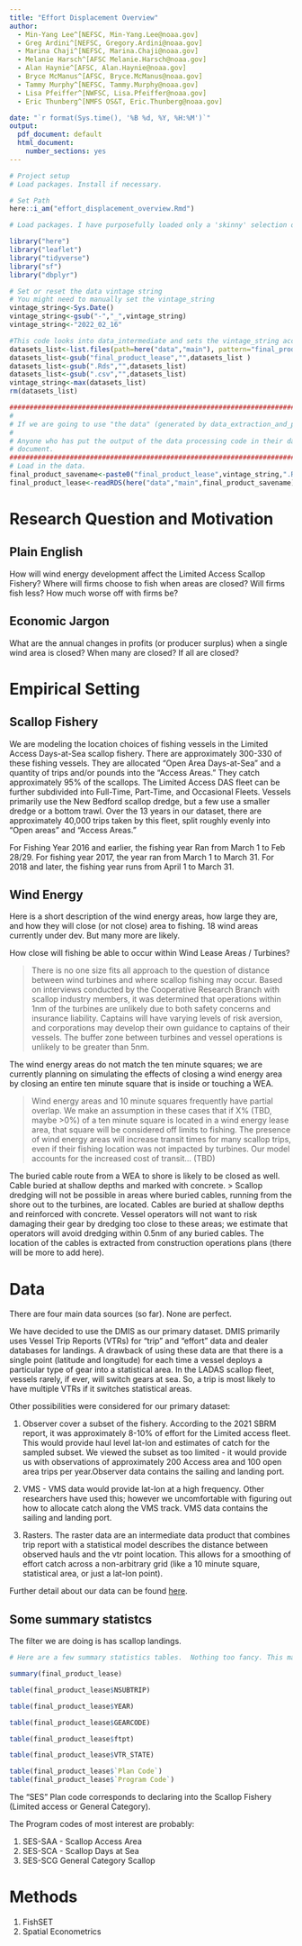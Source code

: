 ```yaml
---
title: "Effort Displacement Overview"
author: 
  - Min-Yang Lee^[NEFSC, Min-Yang.Lee@noaa.gov]
  - Greg Ardini^[NEFSC, Gregory.Ardini@noaa.gov]
  - Marina Chaji^[NEFSC, Marina.Chaji@noaa.gov]
  - Melanie Harsch^[AFSC Melanie.Harsch@noaa.gov]
  - Alan Haynie^[AFSC, Alan.Haynie@noaa.gov]
  - Bryce McManus^[AFSC, Bryce.McManus@noaa.gov]
  - Tammy Murphy^[NEFSC, Tammy.Murphy@noaa.gov]
  - Lisa Pfeiffer^[NWFSC, Lisa.Pfeiffer@noaa.gov]
  - Eric Thunberg^[NMFS OS&T, Eric.Thunberg@noaa.gov]

date: "`r format(Sys.time(), '%B %d, %Y, %H:%M')`"
output:
  pdf_document: default
  html_document:
    number_sections: yes
---
```





```r
# Project setup
# Load packages. Install if necessary.

# Set Path
here::i_am("effort_displacement_overview.Rmd")

# Load packages. I have purposefully loaded only a 'skinny' selection of packages.  

library("here")
library("leaflet")
library("tidyverse")
library("sf")
library("dbplyr")

# Set or reset the data vintage string
# You might need to manually set the vintage_string
vintage_string<-Sys.Date()
vintage_string<-gsub("-","_",vintage_string)
vintage_string<-"2022_02_16"
```

```r
#This code looks into data_intermediate and sets the vintage_string according to the most recent data
datasets_list<-list.files(path=here("data","main"), pattern="final_product_lease")
datasets_list<-gsub("final_product_lease","",datasets_list )
datasets_list<-gsub(".Rds","",datasets_list)
datasets_list<-gsub(".csv","",datasets_list)
vintage_string<-max(datasets_list)
rm(datasets_list)
```   

```r

#####################################################################################################
#
# If we are going to use "the data" (generated by data_extraction_and_processing_code.Rmd) to do anything, we should # NOT be extracting any data here.  If we need to make summary statistics or images, they should be constructed from # the output of "data_extraction_and_processing_code.Rmd"
# 
# Anyone who has put the output of the data processing code in their data/main folder should be able to build this 
# document. 
#####################################################################################################
# Load in the data.  
final_product_savename<-paste0("final_product_lease",vintage_string,".Rds")
final_product_lease<-readRDS(here("data","main",final_product_savename))
```


# Research Question and Motivation

## Plain English

How will wind energy development affect the Limited Access Scallop Fishery?  Where will firms choose to fish when areas are closed?  Will firms fish less? How much worse off with firms be?

## Economic Jargon

What are the annual changes in profits (or producer surplus) when a single wind area is closed? When many are closed?  If all are closed?  

# Empirical Setting

## Scallop Fishery

We are modeling the location choices of fishing vessels in the Limited Access Days-at-Sea scallop fishery. There are approximately 300-330 of these fishing vessels.  They are allocated "Open Area Days-at-Sea" and a quantity of trips and/or pounds into the "Access Areas."  They catch approximately 95% of the scallops.  The Limited Access DAS fleet can be further subdivided into Full-Time, Part-Time, and Occasional Fleets.  Vessels primarily use the New Bedford scallop dredge, but a few use a smaller dredge or a bottom trawl.  Over the 13 years in our dataset, there are approximately 40,000 trips taken by this fleet, split roughly evenly into "Open areas" and "Access Areas."

For Fishing Year 2016 and earlier, the fishing year Ran from March 1 to Feb 28/29. For fishing year 2017, the year ran from March 1 to March 31.  For 2018 and later, the fishing year runs from April 1 to March 31.

## Wind Energy

Here is a short description of the wind energy areas, how large they are,  and how they will close (or not close) area to fishing.  18 wind areas currently under dev.  But many more are likely.

How close will fishing be able to occur within Wind Lease Areas / Turbines? 

> There is no one size fits all approach to the question of distance between wind turbines and where scallop fishing may occur. Based on interviews conducted by the Cooperative Research Branch with scallop industry members, it was determined that operations within 1nm of the turbines are unlikely due to both safety concerns and insurance liability. Captains will have varying levels of risk aversion, and corporations may develop their own guidance to captains of their vessels. The buffer zone between turbines and vessel operations is unlikely to be greater than 5nm.

The wind energy areas do not match the ten minute squares; we are currently planning on simulating the effects of closing a wind energy area by closing an entire ten minute square that is inside or touching a WEA.

> Wind energy areas and 10 minute squares frequently have partial overlap. We make an assumption in these cases that if X% (TBD, maybe >0%) of a ten minute square is located in a wind energy lease area, that square will be considered off limits to fishing. The presence of wind energy areas will increase transit times for many scallop trips, even if their fishing location was not impacted by turbines. Our model accounts for the increased cost of transit... (TBD) 

The buried cable route from a WEA to shore is likely to be closed as well.  Cable buried at shallow depths and marked with concrete.
> Scallop dredging will not be possible in areas where buried cables, running from the shore out to the turbines, are located. Cables are buried at shallow depths and reinforced with concrete. Vessel operators will not want to risk damaging their gear by dredging too close to these areas; we estimate that operators will avoid dredging within 0.5nm of any buried cables. The location of the cables is extracted from construction operations plans (there will be more to add here).   

# Data

There are four main data sources (so far).  None are perfect.

We have decided to use the DMIS as our primary dataset. DMIS primarily uses Vessel Trip Reports (VTRs) for "trip" and "effort" data and dealer databases for landings. A drawback of using these data are that there is a single point (latitude and longitude) for each time a vessel deploys a particular type of gear into a statistical area. In the LADAS scallop fleet, vessels rarely, if ever, will switch gears at sea.  So, a trip is most likely to have multiple VTRs if it switches statistical areas.


Other possibilities were considered for our primary dataset:

1.  Observer cover a subset of the fishery. According to the 2021 SBRM report, it was approximately 8-10% of effort for the Limited access fleet. This would provide haul level lat-lon and estimates of catch for the sampled subset. We viewed the subset as too limited - it would provide us with observations of approximately 200 Access area and 100 open area trips per year.Observer data contains the sailing and landing port. 

2. VMS - VMS data would provide lat-lon at a high frequency. Other researchers have used this; however we uncomfortable with figuring out how to allocate catch along the VMS track. VMS data contains the sailing and landing port. 

3. Rasters.  The raster data are an intermediate data product that combines trip report with a statistical model describes the distance between observed hauls and the vtr point location. This allows for a smoothing of effort catch across a non-arbitrary grid (like a 10 minute square, statistical area, or just a lat-lon point).

Further detail about our data can be found [here](data_extraction_and_processing_code.Rmd).

## Some summary statistcs

The filter we are doing is has scallop landings.
```r
# Here are a few summary statistics tables.  Nothing too fancy. This may be sufficient.

summary(final_product_lease)

table(final_product_lease$NSUBTRIP)

table(final_product_lease$YEAR)

table(final_product_lease$GEARCODE)

table(final_product_lease$ftpt)

table(final_product_lease$VTR_STATE)

table(final_product_lease$`Plan Code`)
table(final_product_lease$`Program Code`)

```
The "SES" Plan code corresponds to declaring into the Scallop Fishery (Limited access or General Category).

The Program codes of most interest are probably:

1. SES-SAA - Scallop Access Area
1. SES-SCA - Scallop Days at Sea
1. SES-SCG General Category Scallop

# Methods

1. FishSET
1. Spatial Econometrics
